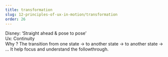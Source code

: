```yaml
---
title: transformation
slug: 12-principles-of-ux-in-motion/transformation
order: 26
---
```


<SlideTemplate title="Principle 4: Transformation">

Disney: ‘Straight ahead & pose to pose’   
Ux: Continuity  
Why ? The transition from one state → to another state → to another state → ... It help focus and understand the followthrough.  

</SlideTemplate>